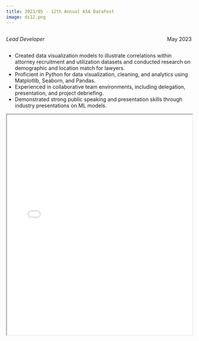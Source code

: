 ```yaml
---
title: 2023/05 - 12th Annual ASA DataFest
image: ds12.png
---
```


::: {style="overflow: hidden;"}
::: {style="float: left;"}
*Lead Developer*
:::

::: {style="float: right;"}
May 2023
:::
:::

-   Created data visualization models to illustrate correlations within attorney recruitment and utilization datasets and conducted research on demographic and location match for lawyers.
-   Proficient in Python for data visualization, cleaning, and analytics using Matplotlib, Seaborn, and Pandas.
-   Experienced in collaborative team environments, including delegation, presentation, and project debriefing.
-   Demonstrated strong public speaking and presentation skills through industry presentations on ML models.

::: {#fig-RefCardR}
<iframe width="100%" height="600" src="(R)endeWestBurrito_theSQL.pdf">

</iframe>
:::
